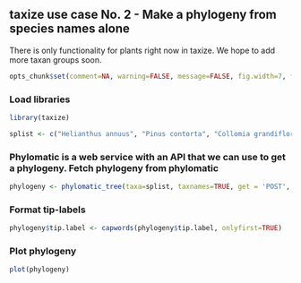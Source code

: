## taxize use case No. 2 - Make a phylogeny from species names alone

There is only functionality for plants right now in taxize. We hope to add more taxan groups soon.

```r
opts_chunk$set(comment=NA, warning=FALSE, message=FALSE, fig.width=7, fig.height=6)
```

### Load libraries

```r
library(taxize)
```

```r
splist <- c("Helianthus annuus", "Pinus contorta", "Collomia grandiflora", "Abies magnifica", "Rosa californica", "Datura wrightii", "Mimulus bicolor", "Nicotiana glauca", "Madia sativa", "Bartlettia scaposa")
```

### Phylomatic is a web service with an API that we can use to get a phylogeny. Fetch phylogeny from phylomatic 

```r
phylogeny <- phylomatic_tree(taxa=splist, taxnames=TRUE, get = 'POST', informat='newick', method = "phylomatic", storedtree = "R20120829", taxaformat = "slashpath", outformat = "newick", clean = "true", parallel=TRUE)
```

### Format tip-labels 

```r
phylogeny$tip.label <- capwords(phylogeny$tip.label, onlyfirst=TRUE)
```

### Plot phylogeny 

```r
plot(phylogeny)
```
